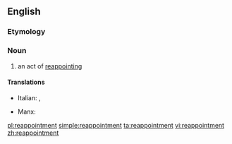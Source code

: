 ==English==

===Etymology===
{{prefix|re|appointment|lang=en}}

===Noun===
{{en-noun}}

# an act of [[reappoint]]ing

====Translations====
{{trans-top|an act of reappointing}}
* Italian: {{t+|it|riconferma|f}}, {{t+|it|reincarico|m}}
{{trans-mid}}
* Manx: {{t|gv|aaphointeil|f}}
{{trans-bottom}}

[[pl:reappointment]]
[[simple:reappointment]]
[[ta:reappointment]]
[[vi:reappointment]]
[[zh:reappointment]]